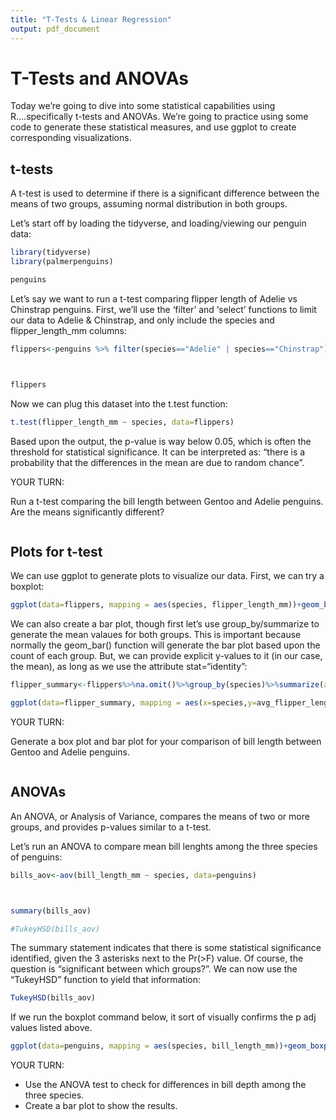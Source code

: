 ```yaml
---
title: "T-Tests & Linear Regression"
output: pdf_document
---
```


# T-Tests and ANOVAs

Today we're going to dive into some statistical capabilities using R....specifically t-tests and ANOVAs. We're going to practice using some code to generate these statistical measures, and use ggplot to create corresponding visualizations. 


## t-tests

A t-test is used to  determine if there is a significant difference between the means of two groups, assuming normal distribution in both groups. 

Let's start off by loading the tidyverse, and loading/viewing our penguin data:



```r
library(tidyverse)
library(palmerpenguins)

penguins

```


Let's say we want to run a t-test comparing flipper length of Adelie vs Chinstrap penguins. First, we'll use the 'filter' and 'select' functions to limit our data to Adelie & Chinstrap, and only include the species and flipper_length_mm columns:

```r

flippers<-penguins %>% filter(species=="Adelie" | species=="Chinstrap") %>% select(species, flipper_length_mm)



flippers

```


Now we can plug this dataset into the t.test function:


```r

t.test(flipper_length_mm ~ species, data=flippers)


```


Based upon the output, the p-value is way below 0.05, which is often the threshold for statistical significance. It can be interpreted as: "there is a <p-value> probability that the differences in the mean are due to random chance".


YOUR TURN:

Run a t-test comparing the bill length between Gentoo and Adelie penguins. Are the means significantly different?


```r




```



## Plots for t-test 

We can use ggplot to generate plots to visualize our data. First, we can try a boxplot:



```r
ggplot(data=flippers, mapping = aes(species, flipper_length_mm))+geom_boxplot()


```



We can also create a bar plot, though first let's use group_by/summarize to generate the mean valaues for both groups. This is important because normally the geom_bar() function will generate the bar plot based upon the count of each group. But, we can provide explicit y-values to it (in our case, the mean), as long as we use the attribute stat="identity":


```r

flipper_summary<-flippers%>%na.omit()%>%group_by(species)%>%summarize(avg_flipper_length_mm=mean(flipper_length_mm))

ggplot(data=flipper_summary, mapping = aes(x=species,y=avg_flipper_length_mm, fill=species ))+geom_bar(stat="identity")


```



YOUR TURN:

Generate a box plot and bar plot for your comparison of bill length between Gentoo and Adelie penguins.

```r




```



## ANOVAs

An ANOVA, or Analysis of Variance, compares the means of two or more groups, and provides p-values similar to a t-test. 

Let's run an ANOVA to compare mean bill lenghts among the three species of penguins:

```r

bills_aov<-aov(bill_length_mm ~ species, data=penguins)



summary(bills_aov)

#TukeyHSD(bills_aov)

```


The summary statement indicates that there is some statistical significance identified, given the 3 asterisks next to the Pr(>F) value. Of course, the question is "significant between which groups?". We can now use the "TukeyHSD" function to yield that information:

```r
TukeyHSD(bills_aov)
```

If we run the boxplot command below, it sort of visually confirms the p adj values listed above.


```r
ggplot(data=penguins, mapping = aes(species, bill_length_mm))+geom_boxplot()
```


YOUR TURN:

* Use the ANOVA test to check for differences in bill depth among the three species. 
* Create a bar plot to show the results.


```r







```




